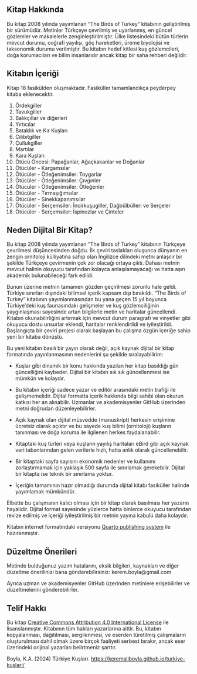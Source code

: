 ## Kitap Hakkında {.unnumbered}

Bu kitap 2008 yılında yayımlanan “The Birds of Turkey” kitabının geliştirilmiş bir sürümüdür. Metinler Türkçeye çevrilmiş ve uyarlanmış, en güncel gözlemler ve makalelerle zenginleştirilmiştir. Ülke listesindeki bütün türlerin mevcut durumu, coğrafi yayılışı, göç hareketleri, üreme biyolojisi ve taksonomik durumu verilmiştir. Bu kitabın hedef kitlesi kuş gözlemcileri, doğa korumacıları ve bilim insanlarıdır ancak kitap bir saha rehberi değildir.

## Kitabın İçeriği

Kitap 18 fasikülden oluşmaktadır. Fasiküller tamamlandıkça peyderpey kitaba eklenecektir.

1.  Ördekgiller
2.  Tavukgiller
3.  Balıkçıllar ve diğerleri
4.  Yırtıcılar
5.  Bataklık ve Kır Kuşları
6.  Cılıbıtgiller
7.  Çullukgiller
8.  Martılar
9.  Kara Kuşları
10. Ötücü Öncesi: Papağanlar, Ağaçkakanlar ve Doğanlar
11. Ötücüler - Kargamsılar
12. Ötücüler - Ötleğenimsiler: Toygarlar
13. Ötücüler - Ötleğenimsiler: Çıvgınler
14. Ötücüler - Ötleğenimsiler: Ötleğenler
15. Ötücüler - Tırmaşığımsılar
16. Ötücüler - Sinekkapanımsılar
17. Ötücüler - Serçemsiler: İncirkuşugiller, Dağbülbülleri ve Serçeler
18. Ötücüler - Serçemsiler: İspinozlar ve Çinteler

## Neden Dijital Bir Kitap?

Bu kitap 2008 yılında yayımlanan "The Birds of Turkey" kitabının Türkçeye çevrilmesi düşüncesinden doğdu. İlk çeviri taslakları oluşunca dünyanın en zengin ornitoloji külliyatına sahip olan İngilizce dilindeki metni anlaşılır bir şekilde Türkçeye çevirmenin çok zor olacağı ortaya çıktı. Dahası metnin mevcut halinin okuyucu tarafından kolayca anlaşılamayacağı ve hatta aşırı akademik bulunabileceği fark edildi.

Bunun üzerine metnin tamamen gözden geçirilmesi zorunlu hale geldi. Türkiye sınırları dışındaki bilimsel içerik kapsam dışı bırakıldı. "The Birds of Turkey" kitabının yayımlanmasından bu yana geçen 15 yıl boyunca Türkiye'deki kuş faunasındaki gelişmeler ve kuş gözlemciliğinin yaygınlaşması sayesinde artan bilgilerle metin ve haritalar güncellendi. Kitabın okunabilirliğini artırmak için mevcut durum paragrafı ve vinyetler gibi okuyucu dostu unsurlar eklendi, haritalar renklendirildi ve iyileştirildi. Başlangıçta bir çeviri projesi olarak başlayan bu çalışma özgün içeriğe sahip yeni bir kitaba dönüştü.

Bu yeni kitabın basılı bir yayın olarak değil, açık kaynak dijital bir kitap formatında yayınlanmasının nedenlerini şu şekilde sıralayabilirim:

-   Kuşlar gibi dinamik bir konu hakkında yazılan her kitap basıldığı gün güncelliğini kaybeder. Dijital bir kitabın sık sık güncellenmesi ise mümkün ve kolaydır.

-   Bu kitabın içeriği sadece yazar ve editör arasındaki metin trafiği ile gelişmemelidir. Dijital formatta içerik hakkında bilgi sahibi olan okurun katkısı her an alınabilir. Uzmanlar ve akademisyenler GitHub üzerinden metni doğrudan düzenleyebilirler.

-   Açık kaynak olan dijital müsvedde (manuskript) herkesin erişimine ücretsiz olarak açıktır ve bu sayede kuş bilimi (ornitoloji) kuşların tanınması ve doğa koruma ile ilgilenen herkes faydalanabilir.

-   Kitaptaki kuş türleri veya kuşların yayılış haritaları eBird gibi açık kaynak veri tabanlarından gelen verilerle hızlı, hatta anlık olarak güncellenebilir.

-   Bir kitaptaki sayfa sayısını ekonomik nedenler ve kullanımı zorlaştırmamak için yaklaşık 500 sayfa ile sınırlamak gerekebilir. Dijital bir kitapta ise teknik bir sınırlama yoktur.

-   İçeriğin tamamının hazır olmadığı durumda dijital kitabı fasiküller halinde yayımlamak mümkündür.

Elbette bu çalışmanın kalıcı olması için bir kitap olarak basılması her yazarın hayalidir. Dijital format sayesinde yüzlerce hatta binlerce okuyucu tarafından revize edilmiş ve içeriği iyileştirilmiş bir metnin yayına kabulü daha kolaydır.

Kitabın internet formatındaki versiyonu [Quarto publishing system](https://quarto.org/) ile hazıranmıştır.

## Düzeltme Önerileri

Metinde bulduğunuz yazım hatalarını, eksik bilgileri, kaynakları ve diğer düzeltme önerilinizi bana gönderebilirsiniz: kerem.boyla\@gmail.com

Ayrıca uzman ve akademisyenler GitHub üzerinden metinlere erişebilirler ve düzeltmelerini gönderebilirler.

## Telif Hakkı

Bu kitap [Creative Commons Attribution 4.0 International License](https://creativecommons.org/licenses/by/4.0/) ile lisanslanmıştır. Kitabının tüm hakları yazarlarına aittir. Bu, kitabın kopyalanması, dağıtılması, sergilenmesi, ve eserden türetilmiş çalışmaların oluşturulması dahil olmak üzere birçok faaliyeti serbest bırakır, ancak eser üzerindeki orijinal yazarları belirtmeniz şarttır.

Boyla, K.A. (2024) Türkiye Kuşları. <https://keremaliboyla.github.io/turkiye-kuslari/>
